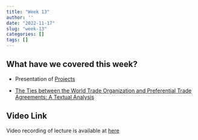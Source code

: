 ```yaml
---
title: "Week 13"
author: ''
date: "2022-11-17"
slug: "week-13"
categories: []
tags: []
---
```


## What have we covered this week?

- Presentation of [Projects](https://chinawto.netlify.app/2022/10/27/project/)    


- [The Ties between the World Trade Organization
and Preferential Trade Agreements: A Textual
Analysis](/pdf/TiesbetweenWTOandPreferentialTradeAgreements.pdf)
  

## Video Link

Video recording of lecture is available at [here](https://ksu.zoom.us/rec/play/-Gibq7lmaG-2TFQoCElimqPE9iBVMUw3JYdPXFZak4NfiVJdTVp7FhRYNtS0TKbqhnhLy4lF-ZIDqPVq.MDRqYaeyvpsV-ZOl?continueMode=true&_x_zm_rtaid=ug1AxBA8RpWtUwFTLRc8qg.1670814312276.bd4267c6d74ad6551566c6e10392ce0f&_x_zm_rhtaid=127)